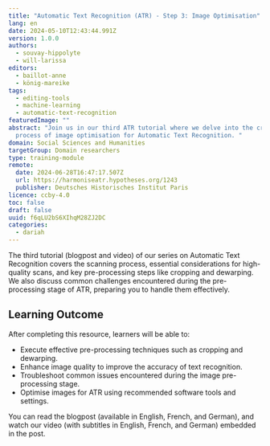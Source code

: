 ```yaml
---
title: "Automatic Text Recognition (ATR) - Step 3: Image Optimisation"
lang: en
date: 2024-05-10T12:43:44.991Z
version: 1.0.0
authors:
  - souvay-hippolyte
  - will-larissa
editors:
  - baillot-anne
  - könig-mareike
tags:
  - editing-tools
  - machine-learning
  - automatic-text-recognition
featuredImage: ""
abstract: "Join us in our third ATR tutorial where we delve into the critical
  process of image optimisation for Automatic Text Recognition. "
domain: Social Sciences and Humanities
targetGroup: Domain researchers
type: training-module
remote:
  date: 2024-06-28T16:47:17.507Z
  url: https://harmoniseatr.hypotheses.org/1243
  publisher: Deutsches Historisches Institut Paris
licence: ccby-4.0
toc: false
draft: false
uuid: f6qLU2bS6XIhqM28ZJ2DC
categories:
  - dariah
---
```

The third tutorial (blogpost and video) of our series on Automatic Text Recognition covers the scanning process, essential considerations for high-quality scans, and key pre-processing steps like cropping and dewarping. We also discuss common challenges encountered during the pre-processing stage of ATR, preparing you to handle them effectively. 

## Learning Outcome

After completing this resource, learners will be able to:

- Execute effective pre-processing techniques such as cropping and dewarping.
- Enhance image quality to improve the accuracy of text recognition.
- Troubleshoot common issues encountered during the image pre-processing stage.
- Optimise images for ATR using recommended software tools and settings.

You can read the blogpost (available in English, French, and German), and watch our video (with subtitles in English, French, and German) embedded in the post.

<ExternalResource title="Interested in learning more?" subtitle="Check out Automatic Text Recognition - Step 3: Image Optimisation" url="https://harmoniseatr.hypotheses.org/1243" />
